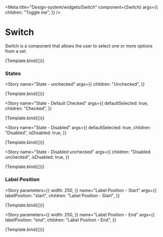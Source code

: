 
<Meta
  title="Design-system/widgets/Switch"
  component={Switch}
  args={{
    children: "Toggle me",
  }}
/>


# Switch

Switch is a component that allows the user to select one or more options from a set.

<Canvas>
  <Story name="Switch">{Template.bind({})}</Story>
</Canvas>

<ArgsTable story="Switch" of={Switch} />

### States

<Story
  name="State - unchecked"
  args={{
    children: "Unchecked",
  }}
>
  {Template.bind({})}
</Story>

<Story
  name="State - Default Checked"
  args={{
    defaultSelected: true,
    children: "Checked",
  }}
>
  {Template.bind({})}
</Story>

<Story
  name="State - Disabled"
  args={{
    defaultSelected: true,
    children: "Disabled",
    isDisabled: true,
  }}
>
  {Template.bind({})}
</Story>

<Story
  name="State - Disabled unchecked"
  args={{
    children: "Disabled unchecked",
    isDisabled: true,
  }}
>
  {Template.bind({})}
</Story>

### Label Position

<Story
  parameters={{
    width: 250,
  }}
  name="Label Position - Start"
  args={{
    labelPosition: "start",
    children: "Label Position - Start",
  }}
>
  {Template.bind({})}
</Story>

<Story
  parameters={{
    width: 250,
  }}
  name="Label Position - End"
  args={{
    labelPosition: "end",
    children: "Label Position - End",
  }}
>
  {Template.bind({})}
</Story>
